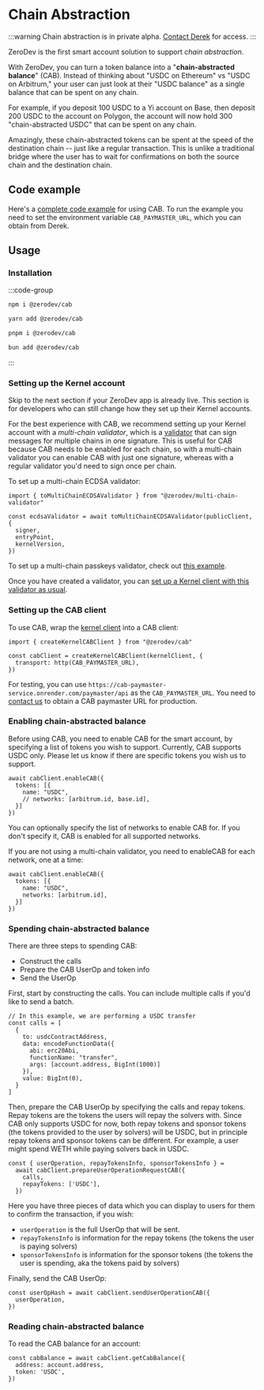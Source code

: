 # Chain Abstraction

:::warning
Chain abstraction is in private alpha.  [Contact Derek](https://t.me/derek_chiang) for access.
:::

ZeroDev is the first smart account solution to support *chain abstraction*.

With ZeroDev, you can turn a token balance into a "**chain-abstracted balance**" (CAB).  Instead of thinking about "USDC on Ethereum" vs "USDC on Arbitrum," your user can just look at their "USDC balance" as a single balance that can be spent on any chain.

For example, if you deposit 100 USDC to a Yi account on Base, then deposit 200 USDC to the account on Polygon, the account will now hold 300 "chain-abstracted USDC" that can be spent on any chain.

Amazingly, these chain-abstracted tokens can be spent at the speed of the destination chain -- just like a regular transaction. This is unlike a traditional bridge where the user has to wait for confirmations on both the source chain and the destination chain.

## Code example

Here's a [complete code example](https://github.com/zerodevapp/zerodev-examples/blob/main/chain-abstraction/main.ts) for using CAB.  To run the example you need to set the environment variable `CAB_PAYMASTER_URL`, which you can obtain from Derek.

## Usage

### Installation

:::code-group

```bash [npm]
npm i @zerodev/cab
```

```bash [yarn]
yarn add @zerodev/cab
```

```bash [pnpm]
pnpm i @zerodev/cab
```

```bash [bun]
bun add @zerodev/cab
```

:::

### Setting up the Kernel account

Skip to the next section if your ZeroDev app is already live.  This section is for developers who can still change how they set up their Kernel accounts.

For the best experience with CAB, we recommend setting up your Kernel account with a *multi-chain validator*, which is a [validator](https://docs.zerodev.app/sdk/core-api/using-plugins) that can sign messages for multiple chains in one signature.  This is useful for CAB because CAB needs to be enabled for each chain, so with a multi-chain validator you can enable CAB with just one signature, whereas with a regular validator you'd need to sign once per chain.

To set up a multi-chain ECDSA validator:

```tsx
import { toMultiChainECDSAValidator } from "@zerodev/multi-chain-validator"

const ecdsaValidator = await toMultiChainECDSAValidator(publicClient, {
  signer,
  entryPoint,
  kernelVersion,
})
```

To set up a multi-chain passkeys validator, check out [this example](https://github.com/zerodevapp/build-with-yi/blob/45ca61968de9ff39244687796bc69e09586a4421/packages/wagmi/src/provider/helpers/initializeClientsFromPasskey.ts#L55-L84).

Once you have created a validator, you can [set up a Kernel client with this validator as usual](https://docs.zerodev.app/sdk/core-api/create-account#create-a-kernel-account).

### Setting up the CAB client

To use CAB, wrap the [kernel client](/sdk/core-api/create-account#create-an-account-client) into a CAB client:

```tsx
import { createKernelCABClient } from "@zerodev/cab"

const cabClient = createKernelCABClient(kernelClient, {
  transport: http(CAB_PAYMASTER_URL),
})
```

For testing, you can use `https://cab-paymaster-service.onrender.com/paymaster/api` as the `CAB_PAYMASTER_URL`.  You need to [contact us](https://t.me/derek_chiang) to obtain a CAB paymaster URL for production.

### Enabling chain-abstracted balance

Before using CAB, you need to enable CAB for the smart account, by specifying a list of tokens you wish to support.  Currently, CAB supports USDC only.  Please let us know if there are specific tokens you wish us to support.

```tsx
await cabClient.enableCAB({
  tokens: [{
    name: "USDC",
    // networks: [arbitrum.id, base.id],
  }]
})
```

You can optionally specify the list of networks to enable CAB for.  If you don't specify it, CAB is enabled for all supported networks.

If you are not using a multi-chain validator, you need to enableCAB for each network, one at a time:

```tsx
await cabClient.enableCAB({
  tokens: [{
    name: "USDC",
    networks: [arbitrum.id],
  }]
})
```

### Spending chain-abstracted balance

There are three steps to spending CAB:

- Construct the calls
- Prepare the CAB UserOp and token info
- Send the UserOp

First, start by constructing the calls.  You can include multiple calls if you'd like to send a batch.

```tsx
// In this example, we are performing a USDC transfer
const calls = [
  {
    to: usdcContractAddress,
    data: encodeFunctionData({
      abi: erc20Abi,
      functionName: "transfer",
      args: [account.address, BigInt(1000)]
    }),
    value: BigInt(0),
  }
]
```

Then, prepare the CAB UserOp by specifying the calls and repay tokens.  Repay tokens are the tokens the users will repay the solvers with.  Since CAB only supports USDC for now, both repay tokens and sponsor tokens (the tokens provided to the user by solvers) will be USDC, but in principle repay tokens and sponsor tokens can be different.  For example, a user might spend WETH while paying solvers back in USDC.

```tsx
const { userOperation, repayTokensInfo, sponsorTokensInfo } =
  await cabClient.prepareUserOperationRequestCAB({
    calls,
    repayTokens: ['USDC'],
  })
```

Here you have three pieces of data which you can display to users for them to confirm the transaction, if you wish:

- `userOperation` is the full UserOp that will be sent.
- `repayTokensInfo` is information for the repay tokens (the tokens the user is paying solvers)
- `sponsorTokensInfo` is information for the sponsor tokens (the tokens the user is spending, aka the tokens paid by solvers)

Finally, send the CAB UserOp:

```tsx
const userOpHash = await cabClient.sendUserOperationCAB({
  userOperation,
})
```

### Reading chain-abstracted balance

To read the CAB balance for an account:

```tsx
const cabBalance = await cabClient.getCabBalance({
  address: account.address,
  token: 'USDC',
})
```
